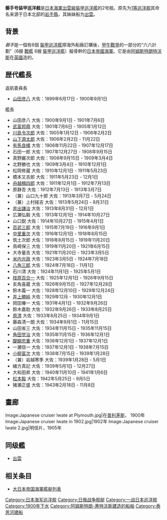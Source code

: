 {{unreferenced|time=2012-5-17}}
{{roughtranslation}}
{{軍艦模板
|名稱=磐手[[File:Naval_Ensign_of_Japan.svg|30px]]
|名稱2=
|圖片=[[File:Japanese_cruiser_Iwate.jpg|300px]]
|照片說明= 1905年的磐手號裝甲巡洋艦
|圖片2=[[File:Iwate.jpg|300px]]
|照片說明2=磐手號裝甲巡洋艦（明信片） 
|艦種= [[巡洋艦|巡洋艦]]
|擁有國= [[File:Merchant_flag_of_Japan_(1870).svg|25px]][[大日本帝國|大日本帝國]]
|艦級= [[出雲級裝甲巡洋艦|出雲級裝甲巡洋艦]]（2號艦）
|製造=[[英国|英国]]阿姆斯特朗船厂
|動工= [[1898年|1898年]] [[11月11日|11月11日]]
|下水= [[1900年|1900年]] [[3月29日|3月29日]]
|服役= [[1901年|1901年]] [[3月18日|3月18日]]
|退役= 
|結局= [[1945年|1945年]] [[7月26日|7月26日]]被擊沉
|除籍= [[1945年|1945年]][[11月20日|11月20日]]
|基準= 9750噸
|滿載= 9906噸
|長度= 132.28米
|闊度= 20.94米
|吃水= 7.37米
|極速= 20.75節
|引擎=2台直立式四气筒三段鼓胀式蒸汽机,24座燃煤锅炉
|出力= 14500匹
|續航= 7,500浬（10節）
|乘員= 648人
|裝甲= 舷側175毫米<br />甲板67毫米<br />主砲防盾152毫米<br />舰桥381毫米
|艦載機=
|裝備=
2座双連裝阿姆斯特朗式203毫米45倍徑炮<br>14座单装阿姆斯特朗式152毫米40倍徑速射炮<br>12座阿姆斯特朗式76毫米40倍徑速射炮<br>8座单装47毫米哈乞开斯速射炮<br>四座水下457毫米鱼雷
}}

'''磐手号装甲巡洋舰'''是[[大日本帝国|日本]][[大日本帝国海军|海軍]][[出雲級裝甲巡洋艦|出雲級裝甲巡洋艦]]的2号舰。原先为[[1等巡洋舰|1等巡洋舰]]其命名来源于日本北部的[[岩手縣|岩手縣]]，其姊妹船为[[出雲_(裝甲巡洋艦)|出雲]]。

==背景==
''磐手''是一個有6個 [[裝甲巡洋艦|裝甲巡洋艦]]擰海外船廠訂購後，[[甲午戰爭|甲午戰爭]]的一部分的“六六計劃”（6艘 [[戰艦|戰艦]] 6艘 [[裝甲巡洋艦|裝甲巡洋艦]]）擬骨幹的[[日本帝國海軍|日本帝國海軍]]。它是由[[阿姆斯特朗特沃斯|阿姆斯特朗特沃斯]]在[[英國|英國]]造的。

<!--
== 艦歴 ==
[[1901年|1901年]]（明治34年）3月18日、[[アームストロング・ホイットワース|アームストロング]]社にて竣工。[[日露戦争|日露戦争]]時には最新鋭の[[装甲巡洋艦|装甲巡洋艦]]として[[第二艦隊_(日本海軍)|第二艦隊]]に所属し[[日本海海戦|日本海海戦]]にも参加した。

[[1921年|1921年]]（大正10年）9月1日、1等[[海防艦|海防艦]]に変更（[[1931年|1931年]]（昭和6年）に等級廃止）。船体の大きいこと、居住性の良さなどから主に[[練習艦隊|練習艦隊]]参加艦（[[1916年|1916年]]（大正5年）より）として遠洋航海に従事し、多くの士官候補生を育てた。遠洋航海参加は[[香取型練習巡洋艦|香取型練習巡洋艦]]の竣工する前年の[[1939年|1939年]]（昭和14年）まで続いた。

海防艦の定義見直しにともない[[1942年|1942年]]（昭和17年）7月1日に1等巡洋艦に復帰。

[[1945年|1945年]]（昭和20年）7月26日，するまで[[練習艦|練習艦]]として使用，在[[吴軍港空襲|吴軍港空襲]]中沈没。于战后被打捞起并解体。-->

== 歴代艦長 ==
;返航委員長
*[[山田彦八|山田彦八]] 大佐：1899年6月17日 - 1900年9月1日
;艦長
*山田彦八 大佐：1900年9月1日 - 1901年7月6日
*[[武富邦鼎|武富邦鼎]] 大佐：1901年7月6日 - 1905年1月12日
*[[川島令次郎|川島令次郎]] 大佐：1905年1月12日 - 1906年2月2日
*[[山下源太郎|山下源太郎]] 大佐：1906年2月2日 - 11月22日　
*[[有馬良橘|有馬良橘]] 大佐：1906年11月22日 - 1907年12月17日
*石田一郎 大佐：1907年12月27日 - 1908年9月15日
*真野巌次郎 大佐：1908年9月15日 - 1909年3月4日
*北野勝也 大佐：1909年3月4日 - 1910年12月1日
*松岡修蔵 大佐：1910年12月1日 - 1911年5月23日
*橋本又吉郎 大佐：1911年5月23日 - 12月1日
*[[舟越楫四郎|舟越楫四郎]] 大佐：1911年12月1日 - 1912年7月13日
*原静吾 大佐：1912年7月13日 - 1913年3月7日
*（兼）山口九十郎 大佐：1913年3月7日 - 5月24日
*（兼）上村経吉 大佐：1913年5月24日 - 8月31日
*[[井出謙治|井出謙治]] 大佐：1913年8月31日 - 12月1日
*広瀬弘毅 大佐：1913年12月1日 - 1914年10月27日
*山口鋭 大佐：1914年10月27日 - 1915年4月1日 
*[[百武三郎|百武三郎]] 大佐：1915年7月19日 - 1916年9月1日
*[[中里重次|中里重次]] 大佐：1916年12月1日 - 1918年8月15日
*筑土次郎 大佐：1918年8月15日 - 1919年11月20日
*鳥崎保三 大佐：1919年11月20日 - 1921年6月15日
*大寺量吉 大佐：1921年11月20日 - 1923年3月5日
*[[米内光政|米内光政]] 大佐：1923年3月5日 - 1924年7月18日
*[[八角三郎|八角三郎]] 大佐：1924年7月18日 - 11月1日
*石川清 大佐：1924年11月1日 - 1925年5月1日
*[[枝原百合一|枝原百合一]] 大佐：1925年12月1日 - 1926年9月15日
*亥角喜蔵 大佐：1926年9月15日 - 1927年12月28日
*鈴木義一 大佐：1928年12月10日 - 1929年12月24日
*[[井上勝純|井上勝純]] 大佐：1929年12月 - 1930年12月1日
*岡田偆一 大佐：1931年4月1日 - 1932年9月26日
*鈴木嘉助 大佐：1932年9月26日 - 1933年8月25日
*[[原清_(海軍軍人)|原清]] 大佐：1933年8月25日 - 1934年9月1日
*藤森清一朗 大佐：1934年9月1日 - 11月15日
*山田省三 大佐：1934年11月15日 - 1935年11月15日
*[[角田觉治|角田觉治]] 大佐：1935年11月15日 - 1936年12月1日
*[[醍醐忠重|醍醐忠重]] 大佐：1936年12月1日 - 1937年12月1日
*一瀬信一 大佐：1937年12月1日 - 1938年7月15日
*[[小柳富次|小柳富次]] 大佐：1938年7月15日 - 1939年1月28日
*（兼）岩越寒季 大佐：1939年1月28日 - 5月1日
*緒方真記 大佐：1939年5月1日 - 12月27日
*大和田昇 大佐：1940年11月10日 - 1941年1月6日
*[[松本毅|松本毅]] 大佐：1942年5月25日 - 9月5日
*猪瀬正盛 大佐：1943年2月18日 - 11月8日

==畫廊==
<gallery>
Image:Japanese cruiser Iwate at Plymouth.jpg|在[[普利茅斯|普利茅斯]]， 1900年
Image:Japanese cruiser Iwate in 1902.jpg|1902年
Image:Japanese cruiser Iwate 2.jpg|明信片，1905年
</gallery>


==同级艦  ==
*[[出雲_(装甲巡洋艦)|出雲]]

==相关条目==
*[[大日本帝国海軍艦艇列表|大日本帝国海軍艦艇列表]]

{{DEFAULTSORT:Iwate}}
{{日俄戰爭期間日本海軍艦船}}
{{日本裝甲巡洋艦}}
{{日本海防艦}}
[[Category:日本海军巡洋舰|Category:日本海军巡洋舰]]
[[Category:日俄战争舰艇|Category:日俄战争舰艇]]
[[Category:一战日本巡洋舰|Category:一战日本巡洋舰]]
[[Category:1900年下水|Category:1900年下水]]
[[Category:阿姆斯特朗-惠特沃斯建造的船舶|Category:阿姆斯特朗-惠特沃斯建造的船舶]]
[[Category:泰恩河建船|Category:泰恩河建船]]